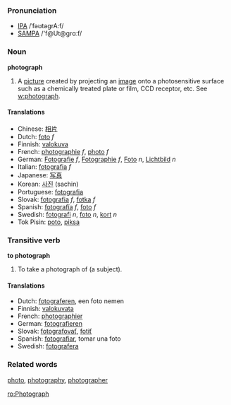 ===Pronunciation===
*[[w:IPA|IPA]] /ˈfəʊtəgrA:f/
*[[w:SAMPA|SAMPA]] /'f@Ut@grɑːf/

===Noun===
'''photograph'''

# A [[picture]] created by projecting an [[image]] onto a photosensitive surface such as a chemically treated plate or film, CCD receptor, etc.  See [[w:photograph]].

====Translations====

*Chinese: [[相片]]
*Dutch: [[foto]] ''f''
*Finnish: [[valokuva]]
*French: [[photographie]] ''f'', [[photo]] ''f''
*German: [[Fotografie]] ''f'', [[Fotographie]] ''f'', [[Foto]] ''n'', [[Lichtbild]] ''n''
*Italian: [[fotografia]] ''f''
*Japanese: [[写真]]
*Korean: [[사진]] (sachin)
*Portuguese: [[fotografia]]
*Slovak: [[fotografia]] ''f'', [[fotka]] ''f''
*Spanish: [[fotografía]] ''f'', [[foto]] ''f''
*Swedish: [[fotografi]] ''n'', [[foto]] ''n'', [[kort]] ''n''
*Tok Pisin: [[poto]], [[piksa]]

===Transitive verb===
'''to photograph'''

# To take a photograph of (a subject).

====Translations====
*Dutch: [[fotograferen]], een foto nemen
*Finnish: [[valokuvata]]
*French: [[photographier]]
*German: [[fotografieren]]
*Slovak: [[fotografovať]], [[fotiť]]
*Spanish: [[fotografiar]], tomar una foto
*Swedish: [[fotografera]]

===Related words===
[[photo]], [[photography]], [[photographer]]

[[ro:Photograph]]